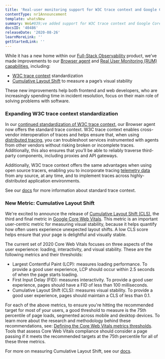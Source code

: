 ```yaml
---
title: 'Real-user monitoring support for W3C trace context and Google Core Web Vitals '
contentType: nr1Announcement
template: whatsNew
summary: We&#039;ve added support for W3C trace context and Google Core Web Vitals!
docsID: '40486'
releaseDate: '2020-08-26'
learnMoreLink: ''
getStartedLink: ''
---
```


While it has a new home within our [Full-Stack Observability](https://newrelic.com/platform/full-stack-observability) product, we’ve made improvements to our [Browser agent](https://newrelic.com/products/browser-monitoring) and [Real User Monitoring (RUM) capabilities](/docs/browser/new-relic-browser/getting-started/introduction-browser-monitoring), including:

* [W3C trace context](https://www.w3.org/TR/trace-context/) standardization
* [Cumulative Layout Shift](https://web.dev/cls/) to measure a page’s visual stability

These new improvements help both frontend and web developers, who are increasingly spending time in incident resolution, focus on their main role of solving problems with software.

### Expanding W3C trace context standardization

In our [continued standardization of W3C trace context](https://blog.newrelic.com/product-news/w3c-trace-context-distributed-tracing-standard/), our Browser agent now offers the standard trace context. W3C trace context enables cross-vendor interoperation of traces and helps ensure that, when using [distributed tracing](https://blog.newrelic.com/product-news/distributed-tracing-general-availability/), you can troubleshoot services instrumented with agents from other vendors without risking broken or incomplete traces. Additionally, this also ensures that you’ll be able to reliably traverse third-party components, including proxies and API gateways.

Additionally, W3C trace context offers the same advantages when using open source tracers, enabling you to incorporate tracing [telemetry data](https://blog.newrelic.com/product-news/introducing-telemetry-data-platform/) from any source, at any time, and to implement traces across highly-distributed application environments.

See our [docs](/docs/release-notes/new-relic-browser-release-notes/browser-agent-release-notes/browser-agent-v1173) for more information about standard trace context.

### New Metric: Cumulative Layout Shift

We're excited to announce the release of [Cumulative Layout Shift (CLS)](https://web.dev/cls/), the third and final metric in [Google Core Web Vitals](https://web.dev/vitals/). This metric is an important user-centric metric for measuring visual stability, because it helps quantify how often users experience unexpected layout shifts. A low CLS score helps ensure that your page is delightful and visually stable.

The current set of 2020 Core Web Vitals focuses on three aspects of the user experience: loading, interactivity, and visual stability. These are the following metrics and their thresholds:

* Largest Contentful Paint (LCP): measures loading performance. To provide a good user experience, LCP should occur within 2.5 seconds of when the page starts loading.
* First Input Delay (FID): measures interactivity. To provide a good user experience, pages should have a FID of less than 100 milliseconds.
* Cumulative Layout Shift (CLS): measures visual stability. To provide a good user experience, pages should maintain a CLS of less than 0.1.

For each of the above metrics, to ensure you're hitting the recommended target for most of your users, a good threshold to measure is the 75th percentile of page loads, segmented across mobile and desktop devices. To learn more about the research and methodology behind these recommendations, see: [Defining the Core Web Vitals metrics thresholds](https://web.dev/defining-core-web-vitals-thresholds/). Tools that assess Core Web Vitals compliance should consider a page passing if it meets the recommended targets at the 75th percentile for all of these three metrics.

For more on measuring Cumulative Layout Shift, see our [docs](/docs/browser/new-relic-browser/page-load-timing-resources/pageviewtiming-async-or-dynamic-page-details#h2-support-for-googles-core-web-vitals).
